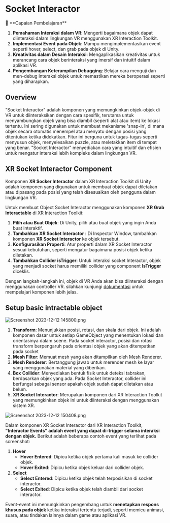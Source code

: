 
# Socket Interactor

<aside>
📌 **Capaian Pembelajaran**

1. **Pemahaman Interaksi dalam VR**: Mengerti bagaimana objek dapat diinteraksi dalam lingkungan VR menggunakan XR Interaction Toolkit.
2. **Implementasi Event pada Objek**: Mampu mengimplementasikan event seperti hover, select, dan grab pada objek di Unity.
3. **Kreativitas dalam Desain Interaksi**: Mengaplikasikan kreativitas untuk merancang cara objek berinteraksi yang imersif dan intuitif dalam aplikasi VR.
4. **Pengembangan Keterampilan Debugging**: Belajar cara menguji dan men-debug interaksi objek untuk memastikan mereka beroperasi seperti yang diharapkan.
</aside>

## Overview

"Socket Interactor" adalah komponen yang memungkinkan objek-objek di VR untuk diinteraksikan dengan cara spesifik, terutama untuk menyambungkan objek yang bisa diambil (seperti alat atau item) ke lokasi tertentu. Ini sering digunakan untuk membuat mekanisme 'snap-in', di mana objek secara otomatis menempel atau menyatu dengan posisi yang ditentukan ketika didekatkan. Fitur ini berguna untuk tugas-tugas seperti menyusun objek, menyelesaikan puzzle, atau meletakkan item di tempat yang benar. "Socket Interactor" menyediakan cara yang intuitif dan efisien untuk mengatur interaksi lebih kompleks dalam lingkungan VR.

## XR Socket Interactor Component

Komponen **XR Socker Interactor** dalam XR Interaction Toolkit di Unity adalah komponen yang digunakan untuk membuat objek dapat diletakan atau dipasang pada posisi yang telah disesuaikan oleh pengguna dalam lingkungan VR. 

Untuk membuat Object Socket Interactor menggunakan komponen **XR Grab Interactable** di XR Interaction Toolkit:

1. **Pilih atau Buat Objek**: Di Unity, pilih atau buat objek yang ingin Anda buat interaktif.
2. **Tambahkan XR Socket Interactor** : Di Inspector Window, tambahkan komponen **XR Socket Interactor** ke objek tersebut.
3. **Konfigurasikan Properti**: Atur properti dalam XR Socket Interactor sesuai kebutuhan, seperti mengatur bagaimana posisi objek ketika diletakan.
4. **Tambahkan Collider isTrigger**: Untuk interaksi socket Interactor, objek yang menjadi socket harus memiliki collider yang component **IsTrigger** diceklis.

Dengan langkah-langkah ini, objek di VR Anda akan bisa diinteraksi dengan menggunakan controller VR. silahkan kunjungi [dokumentasi](https://docs.unity3d.com/Packages/com.unity.xr.interaction.toolkit@2.5/manual/xr-socket-interactor.html?q=socket) untuk mempelajari komponen lebih jelas.

## Setup basic intractable object

![Screenshot 2023-12-12 145800.png](https://prod-files-secure.s3.us-west-2.amazonaws.com/6ab59f96-5651-42d9-b147-b6276ed57ed6/f6701f5c-060b-4de8-a81d-e53826f33ef1/Screenshot_2023-12-12_145800.png)

1. **Transform**: Menunjukkan posisi, rotasi, dan skala dari objek. Ini adalah komponen dasar untuk setiap GameObject yang menentukan lokasi dan orientasinya dalam scene. Pada socket interactor, posisi dan rotasi transform berpengaruh pada orientasi objek yang akan ditempatkan pada socket
2. **Mesh Filter**: Memuat mesh yang akan ditampilkan oleh Mesh Renderer.
3. **Mesh Renderer**: Bertanggung jawab untuk merender mesh ke layar yang menggunakan material yang diberikan.
4. **Box** **Collider**: Menyediakan bentuk fisik untuk deteksi tabrakan, berdasarkan objek yang ada. Pada Socket Interactor, collider ini berfungsi sebagai sensor apakah objek sudah dapat diletakan atau belum.
5. **XR Socket Interactor**: Merupakan komponen dari XR Interaction Toolkit yang memungkinkan objek ini untuk diinteraksi dengan menggunakan sistem XR.

![Screenshot 2023-12-12 150408.png](https://prod-files-secure.s3.us-west-2.amazonaws.com/6ab59f96-5651-42d9-b147-b6276ed57ed6/fe4f1321-98bd-48d2-b759-6be2ca43291c/Screenshot_2023-12-12_150408.png)

Dalam komponen XR Socket Interactor dari XR Interaction Toolkit, **"Interactor Events" adalah event yang dapat di-trigger selama interaksi dengan objek.** Berikut adalah beberapa contoh event yang terlihat pada screenshot:

1. **Hover**
    - **Hover Entered**: Dipicu ketika objek pertama kali masuk ke collider objek.
    - **Hover Exited**: Dipicu ketika objek keluar dari collider objek.
2. **Select**
    - **Select Entered**: Dipicu ketika objek telah terposisikan di socket interactor.
    - **Select Exited**: Dipicu ketika objek telah diambil dari socket interactor.

Event-event ini memungkinkan pengembang untuk **menetapkan respons khusus pada objek** ketika interaksi tertentu terjadi, seperti memicu animasi, suara, atau tindakan lainnya dalam game atau aplikasi VR.

<br/>
<StudyCaseSocket />